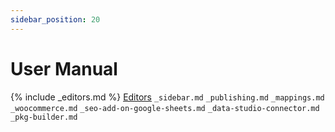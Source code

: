 ```yaml
---
sidebar_position: 20
---
```


# User Manual

{% include _editors.md %}
[Editors](`_editors.md`)
`_sidebar.md`
`_publishing.md`
`_mappings.md`
`_woocommerce.md`
`_seo-add-on-google-sheets.md`
`_data-studio-connector.md`
`_pkg-builder.md`
